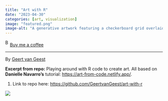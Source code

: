 ```yaml
---
title: "Art with R"
date: "2023-04-30"
categories: [art, visualization]
image: "featured.png"
image-alt: "A generative artwork featuring a checkerboard grid overlaid with organic, cell-like patterns created using Worley noise, resulting in a blend of structured geometry and natural randomness."
---
```


<link href="https://fonts.googleapis.com/css?family=Cookie" rel="stylesheet"><a class="bmc-button" target="_blank" href="https://www.buymeacoffee.com/JoscelinRocha">![Buy me a coffee](https://cdn.buymeacoffee.com/buttons/bmc-new-btn-logo.svg){alt="Buy me a coffee" width="15" height="21"}Buy me a coffee</a>

------------------------------------------------------------------------

By [Geert van Geest](https://github.com/GeertvanGeest/art-with-r)

**Excerpt from repo:** Playing around with R code to create art. All based on **Danielle Navarro's** tutorial: <https://art-from-code.netlify.app/>.

1.  Link to repo here: <https://github.com/GeertvanGeest/art-with-r>

![](featured.png)
